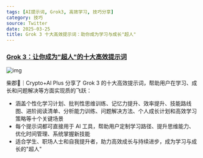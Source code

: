 ```yaml
---
tags: [AI提示词, Grok3, 高效学习, 技巧分享]
category: 技巧
source: Twitter
date: 2025-03-25
title: Grok 3 十大高效提示词：助你成为学习与成长"超人"
---
```


### [Grok 3：让你成为"超人"的十大高效提示词](https://twitter-thread.com/t/1903354810868617231)

![img](https://img.mengpeng.tech/i/2025/04/16/67ff3dd0a663e.webp)

柴郡🔔｜Crypto+AI Plus 分享了 Grok 3 的十大高效提示词，帮助用户在学习、成长和问题解决等方面实现质的飞跃：

- 涵盖个性化学习计划、批判性思维训练、记忆力提升、效率提升、技能路线图、进阶阅读清单、分析能力训练、问题解决方法、个人成长计划和高效学习策略等十个关键场景
- 每个提示词都可直接用于 AI 工具，帮助用户定制学习路径、提升思维能力、优化时间管理、系统掌握新技能
- 适合学生、职场人士和自我提升者，助力高效成长与持续进步，成为学习与成长的"超人" 